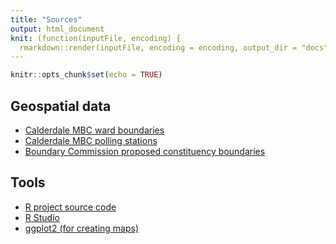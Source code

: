 ```yaml
---
title: "Sources"
output: html_document
knit: (function(inputFile, encoding) {
  rmarkdown::render(inputFile, encoding = encoding, output_dir = "docs") })
---
```

```r
knitr::opts_chunk$set(echo = TRUE)
```

## Geospatial data

* [Calderdale MBC ward boundaries](https://data.gov.uk/dataset/10f72c28-bde8-4ff1-b944-0910eea535be/ward-boundaries)
* [Calderdale MBC polling stations](https://data.gov.uk/dataset/c1cf0109-3272-4ff3-bd06-8a7b6963a8b1/polling-districts)
* [Boundary Commission proposed constituency boundaries](https://boundarycommissionforengland.independent.gov.uk/2023-review/yorkshire-and-the-humber/)

## Tools

* [R project source code](https://github.com/oryant/cald-boundaries-2023)
* [R Studio](https://www.rstudio.com/)
* [ggplot2 (for creating maps)](https://ggplot2.tidyverse.org/)

